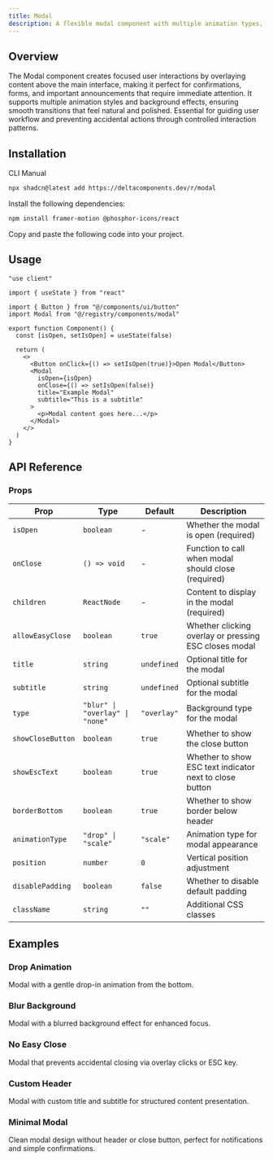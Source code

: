 ```yaml
---
title: Modal
description: A flexible modal component with multiple animation types, positioning options, and accessibility features built with Framer Motion.
---
```


<ComponentPreview name="modal-demo" />

## Overview

The Modal component creates focused user interactions by overlaying content above the main interface, making it perfect for confirmations, forms, and important announcements that require immediate attention. It supports multiple animation styles and background effects, ensuring smooth transitions that feel natural and polished. Essential for guiding user workflow and preventing accidental actions through controlled interaction patterns.

## Installation

<Tabs defaultValue="cli">

<TabsList>
  <TabsTrigger value="cli">CLI</TabsTrigger>
  <TabsTrigger value="manual">Manual</TabsTrigger>
</TabsList>

<TabsContent value="cli">

```bash
npx shadcn@latest add https://deltacomponents.dev/r/modal
```

</TabsContent>

<TabsContent value="manual">

<Steps>

<Step>Install the following dependencies:</Step>

```bash
npm install framer-motion @phosphor-icons/react
```

<Step>Copy and paste the following code into your project.</Step>

<ComponentSource name="modal" />

</Steps>

</TabsContent>

</Tabs>

## Usage

```tsx
"use client"

import { useState } from "react"

import { Button } from "@/components/ui/button"
import Modal from "@/registry/components/modal"

export function Component() {
  const [isOpen, setIsOpen] = useState(false)

  return (
    <>
      <Button onClick={() => setIsOpen(true)}>Open Modal</Button>
      <Modal
        isOpen={isOpen}
        onClose={() => setIsOpen(false)}
        title="Example Modal"
        subtitle="This is a subtitle"
      >
        <p>Modal content goes here...</p>
      </Modal>
    </>
  )
}
```

## API Reference

### Props

<div className="overflow-x-auto">

| Prop              | Type                            | Default     | Description                                             |
| ----------------- | ------------------------------- | ----------- | ------------------------------------------------------- |
| `isOpen`          | `boolean`                       | -           | Whether the modal is open (required)                    |
| `onClose`         | `() => void`                    | -           | Function to call when modal should close (required)     |
| `children`        | `ReactNode`                     | -           | Content to display in the modal (required)              |
| `allowEasyClose`  | `boolean`                       | `true`      | Whether clicking overlay or pressing ESC closes modal   |
| `title`           | `string`                        | `undefined` | Optional title for the modal                            |
| `subtitle`        | `string`                        | `undefined` | Optional subtitle for the modal                         |
| `type`            | `"blur" \| "overlay" \| "none"` | `"overlay"` | Background type for the modal                           |
| `showCloseButton` | `boolean`                       | `true`      | Whether to show the close button                        |
| `showEscText`     | `boolean`                       | `true`      | Whether to show ESC text indicator next to close button |
| `borderBottom`    | `boolean`                       | `true`      | Whether to show border below header                     |
| `animationType`   | `"drop" \| "scale"`             | `"scale"`   | Animation type for modal appearance                     |
| `position`        | `number`                        | `0`         | Vertical position adjustment                            |
| `disablePadding`  | `boolean`                       | `false`     | Whether to disable default padding                      |
| `className`       | `string`                        | `""`        | Additional CSS classes                                  |

</div>

## Examples

### Drop Animation

Modal with a gentle drop-in animation from the bottom.

<ComponentPreview name="modal-drop-demo" />

### Blur Background

Modal with a blurred background effect for enhanced focus.

<ComponentPreview name="modal-blur-demo" />

### No Easy Close

Modal that prevents accidental closing via overlay clicks or ESC key.

<ComponentPreview name="modal-no-overlay-close-demo" />

### Custom Header

Modal with custom title and subtitle for structured content presentation.

<ComponentPreview name="modal-custom-header-demo" />

### Minimal Modal

Clean modal design without header or close button, perfect for notifications and simple confirmations.

<ComponentPreview name="modal-minimal-demo" />
